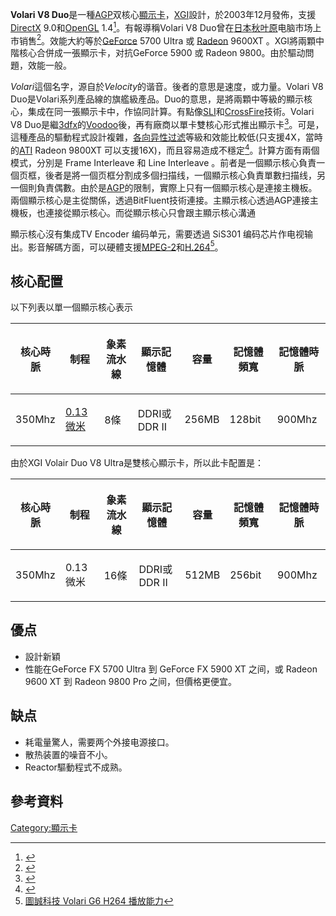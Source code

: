 {{Expand|time=2013-02-16T08:31:24+00:00 }}
'''Volari V8 Duo'''是一種[[AGP|AGP]]双核心[[顯示卡|顯示卡]]，[[XGI|XGI]]設計，於2003年12月發佈，支援[[DirectX|DirectX]] 9.0和[[OpenGL|OpenGL]] 1.4<ref>{{Cite web |url=http://tech.icxo.com/htmlnews/2003/12/09/42128.htm |title=3D效能新势力 撼讯Volari Duo V8（图） |access-date=2012-06-02 |archive-url=https://web.archive.org/web/20160305062751/http://tech.icxo.com/htmlnews/2003/12/09/42128.htm |archive-date=2016-03-05 |dead-url=yes }}</ref>。有報導稱Volari V8 Duo曾在[[日本|日本]][[秋叶原|秋叶原]]电脑市场上市销售<ref>{{Cite web |url=http://www.pc6.com/infoview/Article_7590.html |title=XGI Volari Duo V8 Ultra零售版实物抢先看 |access-date=2012-06-02 |archive-date=2016-03-04 |archive-url=https://web.archive.org/web/20160304110511/http://www.pc6.com/infoview/Article_7590.html }}</ref>。效能大約等於[[GeForce|GeForce]] 5700 Ultra 或 [[Radeon|Radeon]] 9600XT 。XGI將兩顆中階核心合併成一張顯示卡，对抗GeForce 5900 或 Radeon 9800。由於驅动問題，效能一般。

''Volari''這個名字，源自於''Velocity''的谐音。後者的意思是速度，或力量。Volari V8 Duo是Volari系列產品線的旗艦級產品。Duo的意思，是將兩顆中等級的顯示核心，集成在同一張顯示卡中，作協同計算。有點像[[SLI|SLI]]和[[CrossFire|CrossFire]]技術。Volari V8 Duo是繼[[3dfx|3dfx]]的[[3dfx_Interactive#Voodoo|Voodoo]]後，再有廠商以單卡雙核心形式推出顯示卡<ref>{{Cite web |url=http://bak1.beareyes.com.cn/2/lib/200401/23/20040123003.htm |title=双GPU－－Volari Duo V8 Ultra性能大公開 |access-date=2012-06-02 |archive-url=https://web.archive.org/web/20160304124120/http://bak1.beareyes.com.cn/2/lib/200401/23/20040123003.htm |archive-date=2016-03-04 |dead-url=yes }}</ref>。可是，這種產品的驅動程式設計複雜，[[各向异性过滤|各向异性过滤]]等級和效能比較低(只支援4X，當時的[[ATI|ATI]] Radeon 9800XT 可以支援16X)，而且容易造成不穩定<ref>{{Cite web |url=http://news.mydrivers.com/1/17/17307.htm |title=XGI Volari V8 Duo显示卡抢先测试 |access-date=2012-06-02 |archive-date=2016-03-04 |archive-url=https://web.archive.org/web/20160304135422/http://news.mydrivers.com/1/17/17307.htm }}</ref>。計算方面有兩個模式，分別是 Frame Interleave 和 Line Interleave 。前者是一個顯示核心負責一個页框，後者是將一個页框分割成多個扫描线，一個顯示核心負責單數扫描线，另一個則負責偶數。由於是[[AGP|AGP]]的限制，實際上只有一個顯示核心是連接主機板。兩個顯示核心是主從關係，透過BitFluent技術連接。主顯示核心透過AGP連接主機板，也連接從顯示核心。而從顯示核心只會跟主顯示核心溝通

顯示核心沒有集成TV Encoder 编码单元，需要透過 SiS301 编码芯片作电视输出。影音解碼方面，可以硬體支援[[MPEG-2|MPEG-2]]和[[H.264|H.264]]<ref>[http://www.youtube.com/watch?v=rqv5oOPtzgE 圖誠科技 Volari G6 H264 播放能力]</ref>。

== 核心配置 ==

以下列表以單一個顯示核心表示

{| class="wikitable"
|-
! 核心時脈 !! 制程 !! 象素流水線 !! 顯示記憶體 !! 容量 !! 記憶體頻寬 !! 記憶體時脈
|-
| 350Mhz || [[0.13微米製程|0.13微米]] || 8條 || DDRI或DDR II || 256MB || 128bit || 900Mhz
|}

由於XGI Volair Duo V8 Ultra是雙核心顯示卡，所以此卡配置是：

{| class="wikitable"
|-
! 核心時脈 !! 制程 !! 象素流水線 !! 顯示記憶體 !! 容量 !! 記憶體頻寬 !! 記憶體時脈
|-
| 350Mhz || 0.13微米 || 16條 || DDRI或DDR II || 512MB || 256bit || 900Mhz
|}

== 優点 ==
* 設計新穎
* 性能在GeForce FX 5700 Ultra 到 GeForce FX 5900 XT 之间，或 Radeon 9600 XT 到 Radeon 9800 Pro 之间，但價格更便宜。

== 缺点 ==
*耗電量驚人，需要两个外接电源接口。
*散热装置的噪音不小。
*Reactor驅動程式不成熟。

== 參考資料 ==
{{Reflist|2}}
<references/>

[[Category:顯示卡|Category:顯示卡]]